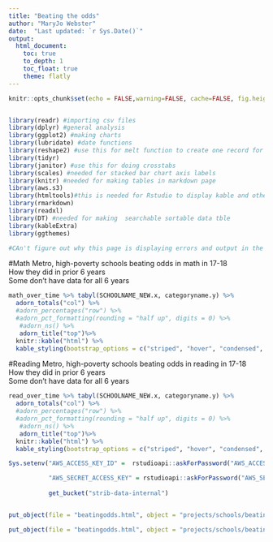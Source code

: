 ```yaml
---
title: "Beating the odds"
author: "MaryJo Webster"
date:  "Last updated: `r Sys.Date()`"
output:
  html_document: 
    toc: true
    to_depth: 1
    toc_float: true
    theme: flatly
---
```


```r
knitr::opts_chunk$set(echo = FALSE,warning=FALSE, cache=FALSE, fig.height = 6, fig.width = 8)


library(readr) #importing csv files
library(dplyr) #general analysis 
library(ggplot2) #making charts
library(lubridate) #date functions
library(reshape2) #use this for melt function to create one record for each team
library(tidyr)
library(janitor) #use this for doing crosstabs
library(scales) #needed for stacked bar chart axis labels
library(knitr) #needed for making tables in markdown page
library(aws.s3)
library(htmltools)#this is needed for Rstudio to display kable and other html code
library(rmarkdown)
library(readxl)
library(DT) #needed for making  searchable sortable data tble
library(kableExtra)
library(ggthemes)
```


```r


#CAn't figure out why this page is displaying errors and output in the HTML file
```



#Math
Metro, high-poverty schools beating odds in math in 17-18<br>
How they did in prior 6 years<br>
Some don't have data for all 6 years

```r


math_over_time %>% tabyl(SCHOOLNAME_NEW.x, categoryname.y) %>% 
  adorn_totals("col") %>%
  #adorn_percentages("row") %>%
  #adorn_pct_formatting(rounding = "half up", digits = 0) %>%
   #adorn_ns() %>% 
   adorn_title("top")%>%
  knitr::kable("html") %>% 
  kable_styling(bootstrap_options = c("striped", "hover", "condensed", "responsive"), full_width = F, position="left")
```


#Reading
Metro, high-poverty schools beating odds in reading in 17-18<br>
How they did in prior 6 years<br>
Some don't have data for all 6 years

```r


read_over_time %>% tabyl(SCHOOLNAME_NEW.x, categoryname.y) %>% 
  adorn_totals("col") %>%
  #adorn_percentages("row") %>%
  #adorn_pct_formatting(rounding = "half up", digits = 0) %>%
   #adorn_ns() %>% 
   adorn_title("top")%>%
  knitr::kable("html") %>% 
  kable_styling(bootstrap_options = c("striped", "hover", "condensed", "responsive"), full_width = F, position="left")
```




```r




Sys.setenv("AWS_ACCESS_KEY_ID" =  rstudioapi::askForPassword("AWS_ACCESS_KEY_ID"),

           "AWS_SECRET_ACCESS_KEY" = rstudioapi::askForPassword("AWS_SECRET_ACCESS_KEY"))
		   
		   get_bucket("strib-data-internal")


put_object(file = "beatingodds.html", object = "projects/schools/beatingodds.html", bucket = "strib-data-internal")

put_object(file = "beatingodds.html", object = "projects/schools/beatingodds.html", bucket = "strib-data-internal", acl=c("public-read"))



```
